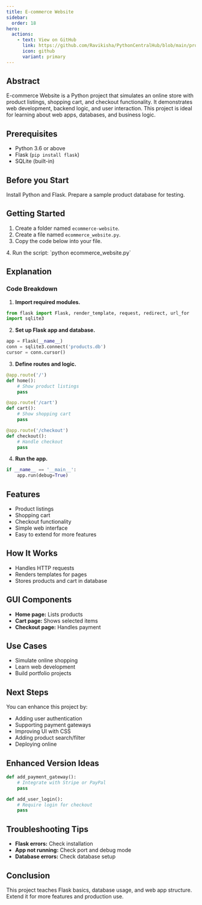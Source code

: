 ```yaml
---
title: E-commerce Website
sidebar:
  order: 18
hero:
  actions:
    - text: View on GitHub
      link: https://github.com/Ravikisha/PythonCentralHub/blob/main/projects/intermediate/ecommerce_website.py
      icon: github
      variant: primary
---
```


## Abstract
E-commerce Website is a Python project that simulates an online store with product listings, shopping cart, and checkout functionality. It demonstrates web development, backend logic, and user interaction. This project is ideal for learning about web apps, databases, and business logic.

## Prerequisites
- Python 3.6 or above
- Flask (`pip install flask`)
- SQLite (built-in)

## Before you Start
Install Python and Flask. Prepare a sample product database for testing.

## Getting Started
1. Create a folder named `ecommerce-website`.
2. Create a file named `ecommerce_website.py`.
3. Copy the code below into your file.
<FileCode file="projects/intermediate/ecommerce_website.py" lang="python" title="E-commerce Website" />
4. Run the script: `python ecommerce_website.py`

## Explanation

### Code Breakdown
1. **Import required modules.**
```python
from flask import Flask, render_template, request, redirect, url_for
import sqlite3
```
2. **Set up Flask app and database.**
```python
app = Flask(__name__)
conn = sqlite3.connect('products.db')
cursor = conn.cursor()
```
3. **Define routes and logic.**
```python
@app.route('/')
def home():
    # Show product listings
    pass

@app.route('/cart')
def cart():
    # Show shopping cart
    pass

@app.route('/checkout')
def checkout():
    # Handle checkout
    pass
```
4. **Run the app.**
```python
if __name__ == '__main__':
    app.run(debug=True)
```

## Features
- Product listings
- Shopping cart
- Checkout functionality
- Simple web interface
- Easy to extend for more features

## How It Works
- Handles HTTP requests
- Renders templates for pages
- Stores products and cart in database

## GUI Components
- **Home page:** Lists products
- **Cart page:** Shows selected items
- **Checkout page:** Handles payment

## Use Cases
- Simulate online shopping
- Learn web development
- Build portfolio projects

## Next Steps
You can enhance this project by:
- Adding user authentication
- Supporting payment gateways
- Improving UI with CSS
- Adding product search/filter
- Deploying online

## Enhanced Version Ideas
```python
def add_payment_gateway():
    # Integrate with Stripe or PayPal
    pass

def add_user_login():
    # Require login for checkout
    pass
```

## Troubleshooting Tips
- **Flask errors:** Check installation
- **App not running:** Check port and debug mode
- **Database errors:** Check database setup

## Conclusion
This project teaches Flask basics, database usage, and web app structure. Extend it for more features and production use.
